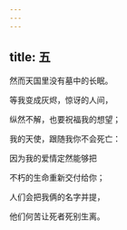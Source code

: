 ```yaml
---
---
---
```

title: 五
---




然而天国里没有墓中的长眠。

等我变成灰烬，惊讶的人间，

纵然不解，也要祝福我的想望；

我的天使，跟随我你不会死亡：

因为我的爱情定然能够把

不朽的生命重新交付给你；

人们会把我俩的名字并提，

他们何苦让死者死别生离。